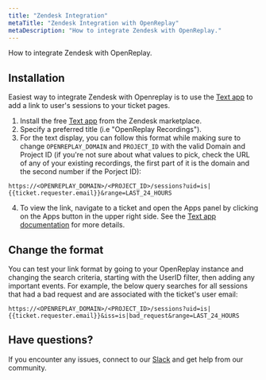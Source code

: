 ```yaml
---
title: "Zendesk Integration"
metaTitle: "Zendesk Integration with OpenReplay"
metaDescription: "How to integrate Zendesk with OpenReplay."
---
```


How to integrate Zendesk with OpenReplay.

## Installation

Easiest way to integrate Zendesk with Openreplay is to use the [Text app](https://www.zendesk.com/marketplace/apps/support/1691/text/) to  add a link to user's sessions to your ticket pages.

1. Install the free [Text app](https://www.zendesk.com/marketplace/apps/support/1691/text/) from the Zendesk marketplace.
2. Specify a preferred title (i.e "OpenReplay Recordings").
3. For the text display, you can follow this format while making sure to change `OPENREPLAY_DOMAIN` and `PROJECT_ID` with the valid Domain and Project ID (if you're not sure about what values to pick, check the URL of any of your existing recordings, the first part of it is the domain and the second number if the Porject ID):

```
https://<OPENREPLAY_DOMAIN>/<PROJECT_ID>/sessions?uid=is|{{ticket.requester.email}}&range=LAST_24_HOURS
```

4. To view the link, navigate to a ticket and open the Apps panel by clicking on the Apps button in the upper right side. See the [Text app documentation](https://www.zendesk.com/marketplace/apps/support/1691/text/) for more details.

## Change the format

You can test your link format by going to your OpenReplay instance and changing the search criteria, starting with the UserID filter, then adding any important events. For example, the below query searches for all sessions that had a bad request and are associated with the ticket's user email:

```
https://<OPENREPLAY_DOMAIN>/<PROJECT_ID>/sessions?uid=is|{{ticket.requester.email}}&iss=is|bad_request&range=LAST_24_HOURS
```

## Have questions?

If you encounter any issues, connect to our [Slack](https://slack.openreplay.com) and get help from our community.
